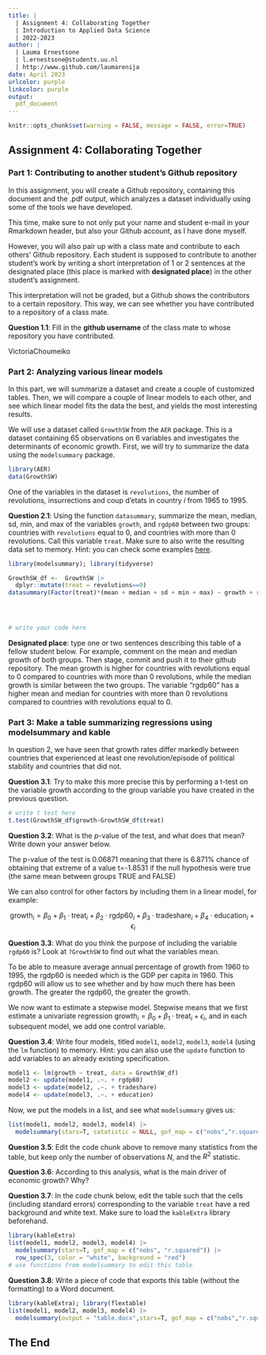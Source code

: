 ```yaml
---
title: | 
  | Assignment 4: Collaborating Together
  | Introduction to Applied Data Science
  | 2022-2023
author: | 
  | Lauma Ernestsone
  | l.ernestsone@students.uu.nl
  | http://www.github.com/laumarenija
date: April 2023
urlcolor: purple
linkcolor: purple
output: 
  pdf_document
---
```


```r
knitr::opts_chunk$set(warning = FALSE, message = FALSE, error=TRUE)
```

## Assignment 4: Collaborating Together 

### Part 1: Contributing to another student's Github repository

In this assignment, you will create a Github repository, containing this document and the .pdf output, which analyzes a dataset individually using some of the tools we have developed. 

This time, make sure to not only put your name and student e-mail in your Rmarkdown header, but also your Github account, as I have done myself. 

However, you will also pair up with a class mate and contribute to each others' Github repository. Each student is supposed to contribute to another student's work by writing a short interpretation of 1 or 2 sentences at the designated place (this place is marked with **designated place**) in the other student's assignment. 

This interpretation will not be graded, but a Github shows the contributors to a certain repository. This way, we can see whether you have contributed to a repository of a class mate. 

**Question 1.1**: Fill in the __github username__ of the class mate to whose repository you have contributed. 

VictoriaChoumeiko

### Part 2: Analyzing various linear models

In this part, we will summarize a dataset and create a couple of customized tables. Then, we will compare a couple of linear models to each other, and see which linear model fits the data the best, and yields the most interesting results.

We will use a dataset called `GrowthSW` from the `AER` package. This is a dataset containing 65 observations on 6 variables and investigates the determinants of economic growth. First, we will try to summarize the data using the `modelsummary` package. 

```r
library(AER)
data(GrowthSW)
```

One of the variables in the dataset is `revolutions`, the number of revolutions, insurrections and coup d'etats in country $i$ from 1965 to 1995.

**Question 2.1**: Using the function `datasummary`, summarize the mean, median, sd, min, and max of the variables `growth`, and `rgdp60` between two groups: countries with `revolutions` equal to 0, and countries with more than 0 revolutions. Call this variable `treat`. Make sure to also write the resulting data set to memory. Hint: you can check some examples [here](https://vincentarelbundock.github.igrouo/modelsummary/articles/datasummary.html#datasummary).

```r
library(modelsummary); library(tidyverse)

GrowthSW_df <-  GrowthSW |>
  dplyr::mutate(treat = revolutions==0)
datasummary(Factor(treat)*(mean + median + sd + min + max) ~ growth + rgdp60 , data = GrowthSW_df)




# write your code here
```

**Designated place**: type one or two sentences describing this table of a fellow student below. For example, comment on the mean and median growth of both groups. Then stage, commit and push it to their github repository. 
The mean growth is higher for countries with revolutions equal to 0 compared to countries with more than 0 revolutions, while the median growth is similar between the two groups. The variable "rgdp60" has a higher mean and median for countries with more than 0 revolutions compared to countries with revolutions equal to 0.




### Part 3: Make a table summarizing regressions using modelsummary and kable

In question 2, we have seen that growth rates differ markedly between countries that experienced at least one revolution/episode of political stability and countries that did not. 

**Question 3.1**: Try to make this more precise this by performing a t-test on the variable growth according to the group variable you have created in the previous question. 

```r
# write t test here
t.test(GrowthSW_df$growth~GrowthSW_df$treat)
```

**Question 3.2**: What is the $p$-value of the test, and what does that mean? Write down your answer below.

The p-value of the test is 0.06871 meaning that there is 6.871% chance of obtaining that extreme of a value t=-1.8531 if the null hypothesis were true (the same mean between groups TRUE and FALSE)

We can also control for other factors by including them in a linear model, for example:

$$
\text{growth}_i = \beta_0 + \beta_1 \cdot \text{treat}_i + \beta_2 \cdot \text{rgdp60}_i + \beta_3 \cdot \text{tradeshare}_i + \beta_4 \cdot \text{education}_i + \epsilon_i
$$

**Question 3.3**: What do you think the purpose of including the variable `rgdp60` is? Look at `?GrowthSW` to find out what the variables mean. 

To be able to measure average annual percentage of growth from 1960 to 1995, the rgdp60 is needed which is the GDP per capita in 1960. This rgdp60 will allow us to see whether and by how much there has been growth. The greater the rgdp60, the greater the growth.

We now want to estimate a stepwise model. Stepwise means that we first estimate a univariate regression $\text{growth}_i = \beta_0 + \beta_1 \cdot \text{treat}_i + \epsilon_i$, and in each subsequent model, we add one control variable. 

**Question 3.4**: Write four models, titled `model1`, `model2`, `model3`, `model4` (using the `lm` function) to memory. Hint: you can also use the `update` function to add variables to an already existing specification.

```r
model1 <- lm(growth ~ treat, data = GrowthSW_df)
model2 <- update(model1, .~. + rgdp60)
model3 <- update(model2, .~. + tradeshare)
model4 <- update(model3, .~. + education)
```

Now, we put the models in a list, and see what `modelsummary` gives us:

```r
list(model1, model2, model3, model4) |>
  modelsummary(stars=T, satatistic = NULL, gof_map = c("nobs","r.squared")) 

```

**Question 3.5**: Edit the code chunk above to remove many statistics from the table, but keep only the number of observations $N$, and the $R^2$ statistic. 

**Question 3.6**: According to this analysis, what is the main driver of economic growth? Why?

**Question 3.7**: In the code chunk below, edit the table such that the cells (including standard errors) corresponding to the variable `treat` have a red background and white text. Make sure to load the `kableExtra` library beforehand.

```r
library(kableExtra)
list(model1, model2, model3, model4) |>
  modelsummary(stars=T, gof_map = c("nobs", "r.squared")) |>
  row_spec(3, color = "white", background = "red")
# use functions from modelsummary to edit this table
```

**Question 3.8**: Write a piece of code that exports this table (without the formatting) to a Word document. 

```r
library(kableExtra); library(flextable)
list(model1, model2, model3, model4) |>
  modelsummary(output = "table.docx",stars=T, gof_map = c("nobs","r.squared"))
```

## The End
